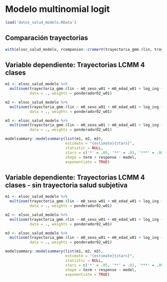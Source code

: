 
# Modelo multinomial logit

```r
load('datos_salud_modelo.RData')
```

## Comparación trayectorias

```r

with(elsoc_salud_modelo, rcompanion::cramerV(trayectoria_gmm.4lin, trayectoria_gmm.5lin, bias.correct = TRUE))


```


## Variable dependiente: Trayectorias LCMM 4 clases


```r
m1 <- elsoc_salud_modelo %>%
  multinom(trayectoria_gmm.4lin ~ m0_sexo_w01 + m0_edad_w01 + log_ing + trayectoria_deuda + trayectoria_apoyo_social + trayectoria_ocup,
           data = ., weights = ponderador02_w01) 

m2 <- elsoc_salud_modelo %>%
  multinom(trayectoria_gmm.4lin ~ m0_sexo_w01 + m0_edad_w01 + log_ing + trayectoria_deuda + trayectoria_apoyo_social + trayectoria_ocup + trayectoria_salud + fuma_w01 + imc_w01 + proyecto_vida_w03,
           data = ., weights = ponderador02_w01) 

m3 <- elsoc_salud_modelo %>%
  multinom(trayectoria_gmm.4lin ~ m0_sexo_w01 + m0_edad_w01 + log_ing + trayectoria_deuda + trayectoria_apoyo_social + trayectoria_ocup + trayectoria_salud + fuma_w01 + imc_w01 + proyecto_vida_w03 + extraversion_w02 + agreeableness_w02 + conscientiousness_w02 + neuroticism_w02 + openness_w02,
           data = ., weights = ponderador02_w01) 

modelsummary::modelsummary(list(m1, m2, m3),
                           estimate = "{estimate}{stars}",
                           statistic = NULL,
                           stars = c('*' = .05, '**' = .01, '***' = .001),
                           shape = term + response ~ model,
                           exponentiate = TRUE)
```

## Variable dependiente: Trayectorias LCMM 4 clases - sin trayectoria salud subjetiva


```r
m1 <- elsoc_salud_modelo %>%
  multinom(trayectoria_gmm.4lin ~ m0_sexo_w01 + m0_edad_w01 + log_ing + trayectoria_deuda + trayectoria_apoyo_social + trayectoria_ocup,
           data = ., weights = ponderador02_w01) 

m2 <- elsoc_salud_modelo %>%
  multinom(trayectoria_gmm.4lin ~ m0_sexo_w01 + m0_edad_w01 + log_ing + trayectoria_deuda + trayectoria_apoyo_social + trayectoria_ocup + fuma_w01 + imc_w01 + proyecto_vida_w03,
           data = ., weights = ponderador02_w01) 

m3 <- elsoc_salud_modelo %>%
  multinom(trayectoria_gmm.4lin ~ m0_sexo_w01 + m0_edad_w01 + log_ing + trayectoria_deuda + trayectoria_apoyo_social + trayectoria_ocup + fuma_w01 + imc_w01 + proyecto_vida_w03 + extraversion_w02 + agreeableness_w02 + conscientiousness_w02 + neuroticism_w02 + openness_w02,
           data = ., weights = ponderador02_w01) 

modelsummary::modelsummary(list(m1, m2, m3),
                           estimate = "{estimate}{stars}",
                           statistic = NULL,
                           stars = c('*' = .05, '**' = .01, '***' = .001),
                           shape = term + response ~ model,
                           exponentiate = TRUE)
```


